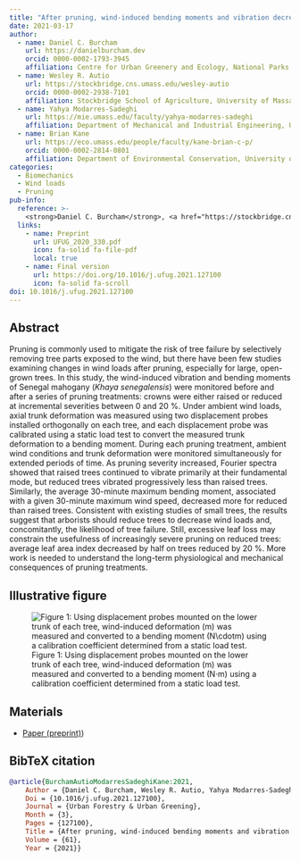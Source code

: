 ```yaml
---
title: "After pruning, wind-induced bending moments and vibration decrease more on reduced than raised Senegal mahogany (*Khaya senegalensis*)"
date: 2021-03-17
author:
  - name: Daniel C. Burcham
    url: https://danielburcham.dev
    orcid: 0000-0002-1793-3945
    affiliation: Centre for Urban Greenery and Ecology, National Parks Board, Singapore
  - name: Wesley R. Autio
    url: https://stockbridge.cns.umass.edu/wesley-autio
    orcid: 0000-0002-2938-7101
    affiliation: Stockbridge School of Agriculture, University of Massachusetts Amherst
  - name: Yahya Modarres-Sadeghi
    url: https://mie.umass.edu/faculty/yahya-modarres-sadeghi
    affiliation: Department of Mechanical and Industrial Engineering, University of Massachusetts Amherst
  - name: Brian Kane
    url: https://eco.umass.edu/people/faculty/kane-brian-c-p/
    orcid: 0000-0002-2814-0801
    affiliation: Department of Environmental Conservation, University of Massachusetts Amherst
categories:
  - Biomechanics
  - Wind loads
  - Pruning
pub-info:
  reference: >-
    <strong>Daniel C. Burcham</strong>, <a href="https://stockbridge.cns.umass.edu/wesley-autio">Wesley R. Autio</a>, <a href="https://mie.umass.edu/faculty/yahya-modarres-sadeghi">Yahya Modarres-Sadeghi</a>, and <a href="https://eco.umass.edu/people/faculty/kane-brian-c-p/">Brian Kane</a>. 2020. After pruning, wind-induced bending moments and vibration decrease more on reduced than raised Senegal mahogany (<em>Khaya senegalensis</em>). Urban Forestry & Urban Greening 61: 127100. doi: <a href="https://doi.org/10.1016/j.ufug.2021.127100"><code>10.1016/j.ufug.2021.127100</code></a>
  links:
    - name: Preprint
      url: UFUG_2020_330.pdf
      icon: fa-solid fa-file-pdf
      local: true
    - name: Final version
      url: https://doi.org/10.1016/j.ufug.2021.127100
      icon: fa-solid fa-scroll
doi: 10.1016/j.ufug.2021.127100
---
```


## Abstract

Pruning is commonly used to mitigate the risk of tree failure by selectively removing tree parts exposed to the wind, but there have been few studies examining changes in wind loads after pruning, especially for large, open- grown trees. In this study, the wind-induced vibration and bending moments of Senegal mahogany (*Khaya senegalensis*) were monitored before and after a series of pruning treatments: crowns were either raised or reduced at incremental severities between 0 and 20 %. Under ambient wind loads, axial trunk deformation was measured using two displacement probes installed orthogonally on each tree, and each displacement probe was calibrated using a static load test to convert the measured trunk deformation to a bending moment. During each pruning treatment, ambient wind conditions and trunk deformation were monitored simultaneously for extended periods of time. As pruning severity increased, Fourier spectra showed that raised trees continued to vibrate primarily at their fundamental mode, but reduced trees vibrated progressively less than raised trees. Similarly, the average 30-minute maximum bending moment, associated with a given 30-minute maximum wind speed, decreased more for reduced than raised trees. Consistent with existing studies of small trees, the results suggest that arborists should reduce trees to decrease wind loads and, concomitantly, the likelihood of tree failure. Still, excessive leaf loss may constrain the usefulness of increasingly severe pruning on reduced trees: average leaf area index decreased by half on trees reduced by 20 %. More work is needed to understand the long-term physiological and mechanical consequences of pruning treatments.

## Illustrative figure

![Figure 1: Using displacement probes mounted on the lower trunk of each tree, wind-induced deformation (m) was measured and converted to a bending moment (N$\cdot$m) using a calibration coefficient determined from a static load test.](KS_Tree_Pulling_Schematic.jpg)

## Materials

-   [Paper (preprint)](UFUG_2020_330.pdf))

## BibTeX citation

``` bibtex
@article{BurchamAutioModarresSadeghiKane:2021,
    Author = {Daniel C. Burcham, Wesley R. Autio, Yahya Modarres-Sadeghi, and Brian Kane},
    Doi = {10.1016/j.ufug.2021.127100},
    Journal = {Urban Forestry & Urban Greening},
    Month = {3},
    Pages = {127100},
    Title = {After pruning, wind-induced bending moments and vibration decrease more on reduced than raised Senegal mahogany (Khaya senegalensis)},
    Volume = {61},
    Year = {2021}}
```
